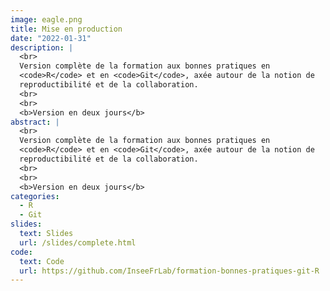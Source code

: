 ```yaml
---
image: eagle.png
title: Mise en production
date: "2022-01-31"
description: |
  <br>
  Version complète de la formation aux bonnes pratiques en
  <code>R</code> et en <code>Git</code>, axée autour de la notion de
  reproductibilité et de la collaboration.
  <br>
  <br>
  <b>Version en deux jours</b>
abstract: |
  <br>
  Version complète de la formation aux bonnes pratiques en
  <code>R</code> et en <code>Git</code>, axée autour de la notion de
  reproductibilité et de la collaboration.
  <br>
  <br>
  <b>Version en deux jours</b>
categories:
  - R
  - Git
slides:
  text: Slides
  url: /slides/complete.html
code:
  text: Code 
  url: https://github.com/InseeFrLab/formation-bonnes-pratiques-git-R
---
```

